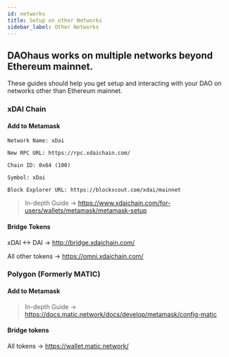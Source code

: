 ```yaml
---
id: networks
title: Setup on other Networks
sidebar_label: Other Networks
---
```


## DAOhaus works on multiple networks beyond Ethereum mainnet.

These guides should help you get setup and interacting with your DAO on networks other than Ethereum mainnet.

### xDAI Chain

#### Add to Metamask

```
Network Name: xDai

New RPC URL: https://rpc.xdaichain.com/

Chain ID: 0x64 (100)

Symbol: xDai

Block Explorer URL: https://blockscout.com/xdai/mainnet

```

> In-depth Guide -> https://www.xdaichain.com/for-users/wallets/metamask/metamask-setup

#### Bridge Tokens

xDAI <-> DAI -> http://bridge.xdaichain.com/

All other tokens -> https://omni.xdaichain.com/

### Polygon (Formerly MATIC)

#### Add to Metamask

> In-depth Guide -> https://docs.matic.network/docs/develop/metamask/config-matic

#### Bridge tokens

All tokens -> https://wallet.matic.network/
